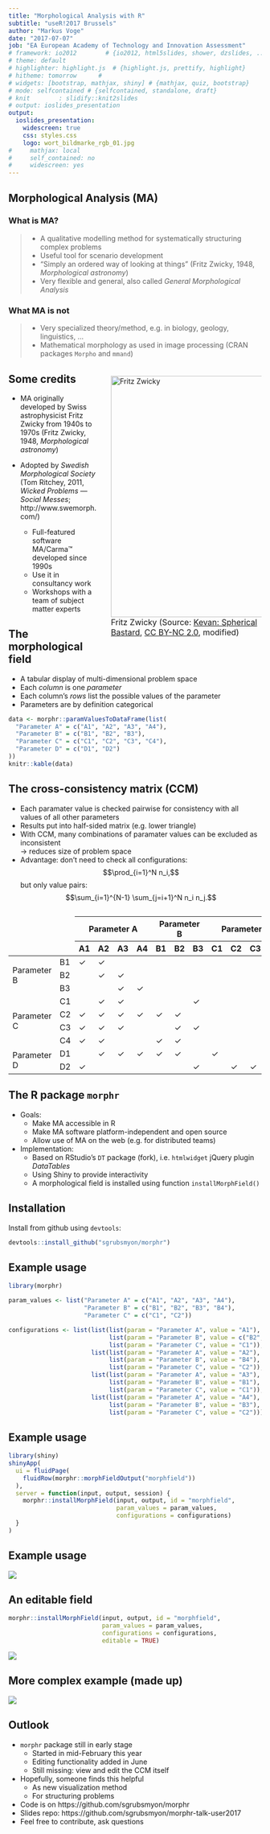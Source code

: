 ```yaml
---
title: "Morphological Analysis with R"
subtitle: "useR!2017 Brussels"
author: "Markus Voge"
date: "2017-07-07"
job: "EA European Academy of Technology and Innovation Assessment"
# framework: io2012        # {io2012, html5slides, shower, dzslides, ...}
# theme: default
# highlighter: highlight.js  # {highlight.js, prettify, highlight}
# hitheme: tomorrow      # 
# widgets: [bootstrap, mathjax, shiny] # {mathjax, quiz, bootstrap}
# mode: selfcontained # {selfcontained, standalone, draft}
# knit        : slidify::knit2slides
# output: ioslides_presentation
output:
  ioslides_presentation:
    widescreen: true
    css: styles.css
    logo: wort_bildmarke_rgb_01.jpg
#     mathjax: local
#     self_contained: no
#     widescreen: yes
---
```


<!-- Load fonts -->
<link href="https://fonts.googleapis.com/css?family=Oswald|Open+Sans+Condensed:700|Raleway" rel="stylesheet">

## Morphological Analysis (MA)

### What is MA?

> * A qualitative modelling method for systematically structuring complex problems
> * Useful tool for scenario development
> * "Simply an ordered way of looking at things" (Fritz Zwicky, 1948,
    *Morphological astronomy*)
> * Very flexible and general, also called *General Morphological Analysis*

<!--
> * Holistic approach: "A method for structuring and investigating **the total set of
    relationships** contained in multi-dimensional, non-quantifiable, problem
    complexes" (Tom Ritchey, 2011, *Wicked Problems --- Social Messes*)

> * Use cases:
>   * From classifying astronomical objects via developing jet engines to
      investigating legal aspects of space colonization
-->

### What MA is not

> * Very specialized theory/method, e.g. in biology, geology, linguistics, ...
> * Mathematical morphology as used in image processing (CRAN packages `Morpho`
    and `mmand`)


<!--
## Why use MA?

* To tackle "wicked problems" (Ritchey, 2011)
* For "garbage detection"
    - Remove irrelevant variables
    - Remove inconsistent relations
* For interactive visualization of a (qualitative) model

* Wicked problems are:
    - Complex and messy (multi-dimensional)
    - Difficult to define (ambiguous)
    - Changing all the time
    - Everything depends on everything else
    - "*Society*", "*people*"
    - Non-quantifiable $\rightarrow$ mathematical modelling/simulation useless
-->


## Some credits

<div style="float: right; width: 300px; margin-left: 25px;">
  <img style="margin-top: -50px; height: 480px;" src="Zwicky.png" alt="Fritz Zwicky">
  <span style="font-size: 12pt;">
  Fritz Zwicky (Source: <a style="font-size: 12pt;" href="https://www.flickr.com/photos/kevandotorg/2426466260/in/photolist-pM1yzJ-4GqgTb-5KRWpv">Kevan: Spherical Bastard</a>,
  <a style="font-size: 12pt;" href="https://creativecommons.org/licenses/by-nc/2.0/">CC BY-NC 2.0</a>, modified)
  </span>
</div>

* MA originally developed by Swiss astrophysicist Fritz Zwicky from
  1940s to 1970s (Fritz Zwicky, 1948, *Morphological astronomy*)

* Adopted by *Swedish Morphological Society*
  (Tom Ritchey, 2011, *Wicked Problems --- Social Messes*; http://www.swemorph.com/)
    - Full-featured software MA/Carma™ developed since 1990s
    - Use it in consultancy work
    - Workshops with a team of subject matter experts


## The morphological field

* A tabular display of multi-dimensional problem space
* Each *column* is one *parameter*
* Each column's *rows* list the possible values of the parameter
* Parameters are by definition categorical

```r
data <- morphr::paramValuesToDataFrame(list(
  "Parameter A" = c("A1", "A2", "A3", "A4"),
  "Parameter B" = c("B1", "B2", "B3"),
  "Parameter C" = c("C1", "C2", "C3", "C4"),
  "Parameter D" = c("D1", "D2")
))
knitr::kable(data)
```

<!--

 | table | column |
 |-------|--------|
 | 1     | 2      |

-->


## The cross-consistency matrix (CCM)

* Each paramater value is checked pairwise for consistency with all values of
  all other parameters
* Results put into half-sided matrix (e.g. lower triangle)
* With CCM, many combinations of paramater values can be excluded as inconsistent</br>
  $\rightarrow$ reduces size of problem space
* Advantage: don't need to check all configurations:
  $$\prod_{i=1}^N n_i,$$
  but only value pairs:
  $$\sum_{i=1}^{N-1} \sum_{j=i+1}^N n_i n_j.$$

## {.smaller}

<table class="rmdtable">
<thead>
<tr>
<td colspan="2" rowspan="2" class="off"></th>
<th colspan="4" class="header-span">Parameter A</th>
<th colspan="3" class="header-span">Parameter B</th>
<th colspan="4" class="header-span">Parameter C</th>
</tr>
<tr>
<th class="header">A1</th>
<th class="header">A2</th>
<th class="header">A3</th>
<th class="header">A4</th>
<th class="header">B1</th>
<th class="header">B2</th>
<th class="header">B3</th>
<th class="header">C1</th>
<th class="header">C2</th>
<th class="header">C3</th>
<th class="header">C4</th>
</tr>
</thead>
<tbody>
<tr>
<td rowspan="3" class="header-span">Parameter B</td>
<td class="header">B1</td>
<td class="dark">&#x2713;</td>
<td class="dark">&#x2713;</td>
<td class="dark"></td>
<td class="dark"></td>
<td class="off"></td>
<td class="off"></td>
<td class="off"></td>
<td class="off"></td>
<td class="off"></td>
<td class="off"></td>
<td class="off"></td>
</tr>
<tr>
<td class="header">B2</td>
<td class="dark"></td>
<td class="dark">&#x2713;</td>
<td class="dark">&#x2713;</td>
<td class="dark"></td>
<td class="off"></td>
<td class="off"></td>
<td class="off"></td>
<td class="off"></td>
<td class="off"></td>
<td class="off"></td>
<td class="off"></td>
</tr>
<tr>
<td class="header">B3</td>
<td class="dark"></td>
<td class="dark"></td>
<td class="dark">&#x2713;</td>
<td class="dark">&#x2713;</td>
<td class="off"></td>
<td class="off"></td>
<td class="off"></td>
<td class="off"></td>
<td class="off"></td>
<td class="off"></td>
<td class="off"></td>
</tr>
<tr>
<td rowspan="4" class="header-span">Parameter C</td>
<td class="header">C1</td>
<td class="light"></td>
<td class="light">&#x2713;</td>
<td class="light">&#x2713;</td>
<td class="light"></td>
<td class="dark"></td>
<td class="dark"></td>
<td class="dark">&#x2713;</td>
<td class="off"></td>
<td class="off"></td>
<td class="off"></td>
<td class="off"></td>
</tr>
<tr>
<td class="header">C2</td>
<td class="light">&#x2713;</td>
<td class="light">&#x2713;</td>
<td class="light">&#x2713;</td>
<td class="light">&#x2713;</td>
<td class="dark">&#x2713;</td>
<td class="dark">&#x2713;</td>
<td class="dark"></td>
<td class="off"></td>
<td class="off"></td>
<td class="off"></td>
<td class="off"></td>
</tr>
<tr>
<td class="header">C3</td>
<td class="light">&#x2713;</td>
<td class="light">&#x2713;</td>
<td class="light">&#x2713;</td>
<td class="light"></td>
<td class="dark"></td>
<td class="dark">&#x2713;</td>
<td class="dark">&#x2713;</td>
<td class="off"></td>
<td class="off"></td>
<td class="off"></td>
<td class="off"></td>
</tr>
<tr>
<td class="header">C4</td>
<td class="light">&#x2713;</td>
<td class="light">&#x2713;</td>
<td class="light"></td>
<td class="light"></td>
<td class="dark">&#x2713;</td>
<td class="dark">&#x2713;</td>
<td class="dark"></td>
<td class="off"></td>
<td class="off"></td>
<td class="off"></td>
<td class="off"></td>
</tr>
<tr>
<td rowspan="2" class="header-span">Parameter D</td>
<td class="header">D1</td>
<td class="dark"></td>
<td class="dark">&#x2713;</td>
<td class="dark">&#x2713;</td>
<td class="dark">&#x2713;</td>
<td class="light">&#x2713;</td>
<td class="light">&#x2713;</td>
<td class="light"></td>
<td class="dark">&#x2713;</td>
<td class="dark"></td>
<td class="dark"></td>
<td class="dark"></td>
</tr>
<tr>
<td class="header">D2</td>
<td class="dark">&#x2713;</td>
<td class="dark"></td>
<td class="dark"></td>
<td class="dark"></td>
<td class="light"></td>
<td class="light"></td>
<td class="light">&#x2713;</td>
<td class="dark"></td>
<td class="dark">&#x2713;</td>
<td class="dark">&#x2713;</td>
<td class="dark">&#x2713;</td>
</tr>
</tbody>
</table>


## The R package `morphr`

* Goals:
    - Make MA accessible in R
    - Make MA software platform-independent and open source
    - Allow use of MA on the web (e.g. for distributed teams)
* Implementation:
    - Based on RStudio's `DT` package (fork), i.e. `htmlwidget` jQuery plugin *DataTables*
    - Using Shiny to provide interactivity
    - A morphological field is installed using function `installMorphField()`


## Installation

Install from github using `devtools`:

```r
devtools::install_github("sgrubsmyon/morphr")
```


## Example usage

```r
library(morphr)
```

```r
param_values <- list("Parameter A" = c("A1", "A2", "A3", "A4"),
                     "Parameter B" = c("B1", "B2", "B3", "B4"),
                     "Parameter C" = c("C1", "C2"))

configurations <- list(list(list(param = "Parameter A", value = "A1"),
                            list(param = "Parameter B", value = c("B2", "B3")),
                            list(param = "Parameter C", value = "C1")),
                       list(list(param = "Parameter A", value = "A2"),
                            list(param = "Parameter B", value = "B4"),
                            list(param = "Parameter C", value = "C2")),
                       list(list(param = "Parameter A", value = "A3"),
                            list(param = "Parameter B", value = "B1"),
                            list(param = "Parameter C", value = "C1")),
                       list(list(param = "Parameter A", value = "A4"),
                            list(param = "Parameter B", value = "B3"),
                            list(param = "Parameter C", value = "C2")))
```

## Example usage

```r
library(shiny)
shinyApp(
  ui = fluidPage(
    fluidRow(morphr::morphFieldOutput("morphfield"))
  ),
  server = function(input, output, session) {
    morphr::installMorphField(input, output, id = "morphfield",
                              param_values = param_values,
                              configurations = configurations)
  }
)
```

## Example usage

![](example_usage.gif)

## An editable field

```r
morphr::installMorphField(input, output, id = "morphfield",
                          param_values = param_values,
                          configurations = configurations,
                          editable = TRUE)
```

![](an_editable_field.gif)

## More complex example (made up)

![](more_complex_example.gif)

## Outlook

* `morphr` package still in early stage
    - Started in mid-February this year
    - Editing functionality added in June
    - Still missing: view and edit the CCM itself
* Hopefully, someone finds this helpful
    - As new visualization method
    - For structuring problems
* Code is on https://github.com/sgrubsmyon/morphr
* Slides repo: https://github.com/sgrubsmyon/morphr-talk-user2017
* Feel free to contribute, ask questions

